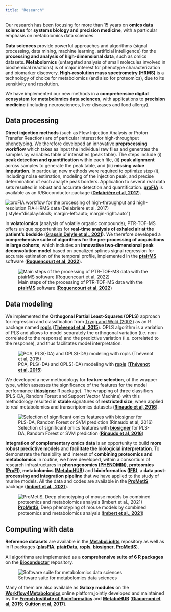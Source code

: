 ```yaml
---
title: "Research"
---
```


Our research has been focusing for more than 15 years on **omics data sciences** for **systems biology and precision medicine**, with a particular emphasis on metabolomics data sciences.

**Data sciences** provide powerful approaches and algorithms (signal processing, data mining, machine learning, artificial intelligence) for the **processing and analysis of high-dimensional data**, such as omics datasets. **Metabolomics** (untargeted analysis of small molecules involved in biochemical reactions) is of major interest for phenotype characterization and biomarker discovery. **High-resolution mass spectrometry (HRMS)** is a technology of choice for metabolomics (and also for proteomics), due to its sensitivity and resolution.

We have implemented our new methods in a **comprehensive digital ecosystem** for **metabolomics data sciences**, with applications to **precision medicine** (including neurosciences, liver diseases and food allergy).

## Data processing

**Direct injection methods** (such as Flow Injection Analysis or Proton Transfer Reaction) are of particular interest for high-throughput phenotyping. We therefore developed an innovative **preprocessing workflow** which takes as input the individual raw files and generates the samples by variables table of intensities (peak table). The steps include (i) **peak detection and quantification** within each file, (ii) **peak alignment** across samples to generate the peak table, and (iii) **missing value imputation**. In particular, new methods were required to optimize step (i), including noise estimation, modeling of the injection peak, and precise determination of each analyte peak borders. Application to several real data sets resulted in robust and accurate detection and quantification. [**proFIA**](http://bioconductor.org/packages/proFIA) is available as an R/Bioconductor package ([**Delabrière et al, 2017**](http://dx.doi.org/10.1093/bioinformatics/btx458)).

![[**proFIA**](http://bioconductor.org/packages/proFIA) workflow for the processing of high-throughput and high-resolution FIA-HRMS data ([**Delabrière et al, 2017**](http://dx.doi.org/10.1093/bioinformatics/btx458))](images/proFIA.png){:style="display:block; margin-left:auto; margin-right:auto"}

In **volatolomics** (analysis of volatile organic compounds), PTR-TOF-MS offers unique opportunities for **real-time analysis of exhaled air at the patient's bedside** ([**Grassin Delyle et al., 2021**](http://dx.doi.org/10.1016/j.ebiom.2020.103154)**)**. We therefore developed a **comprehensive suite of algorithms for the pre-processing of acquisitions in large cohorts**, which includes an **innovative two-dimensional peak deconvolution model** based on penalized splines signal regression for accurate estimation of the temporal profile, implemented in the [**ptairMS**](http://bioconductor.org/packages/ptairMS) software ([**Roquencourt et al, 2022**](https://doi.org/10.1093/bioinformatics/btac031)).

![Main steps of the processing of PTR-TOF-MS data with the [**ptairMS**](http://bioconductor.org/packages/ptairMS) software ([**Roquencourt et al, 2022**](https://doi.org/10.1093/bioinformatics/btac031))](images/ptairMS.png)

## Data modeling

We implemented the **Orthogonal Partial Least-Squares (OPLS)** approach for regression and classification from [Trygg and Wold (2002)](http://dx.doi.org/10.1002/cem.695) as an R package named [**ropls**](http://bioconductor.org/packages/ropls) ([**Thévenot et al, 2015**](https://doi.org/10.1021/acs.jproteome.5b00354)). OPLS algorithm is a variation of PLS and allows to model separately the orthogonal variation (i.e. non-correlated to the response) and the predictive variation (i.e. correlated to the response), and thus facilitates model interpretation.

![PCA, PLS(-DA) and OPLS(-DA) modeling with [**ropls**](http://bioconductor.org/packages/ropls) ([**Thévenot et al, 2015**](http://dx.doi.org/10.1021/acs.jproteome.5b00354))](images/ropls.jpg)

We developed a new methodology for **feature selection**, of the wrapper type, which assesses the significance of the features for the model performance ([**biosigner**](http://bioconductor.org/packages/biosigner) R package). The wrapping of three classifiers (PLS-DA, Random Forest and Support Vector Machine) with this methodology resulted in **stable** signatures of **restricted size**, when applied to real metabolomics and transcriptomics datasets ([**Rinaudo et al, 2016**](https://doi.org/10.3389/fmolb.2016.00026)).

![Selection of significant omics features with [**biosigner**](http://bioconductor.org/packages/biosigner) for PLS-DA, Random Forest or SVM prediction ([**Rinaudo et al, 2016**](https://doi.org/10.3389/fmolb.2016.00026))](images/biosigner.jpg)

**Integration of complementary omics data** is an opportunity to build **more robust predictive models** and **facilitate the biologicial interpretation**. To demonstrate the feasibility and interest of **combining proteomics and metabolomics** in routine, we have developed, within a consortium of research infrastructures in **phenogenomics ([PHENOMIN](http://www.phenomin.fr/en-us/))**, **proteomics ([ProFI](http://www.profiproteomics.fr/))**, **metabolomics ([MetaboHUB](https://www.metabohub.fr/home.html))** and **bioinformatics ([IFB](http://www.france-bioinformatique.fr/en))**, a **data post-processing and integration pipeline** that we have applied to the study of murine models. All the data and codes are available in the [**ProMetIS**](https://github.com/IFB-ElixirFr/ProMetIS) package ([**Imbert et al., 2021**](https://doi.org/10.1038/s41597-021-01095-3)).

![[**ProMetIS**](https://github.com/IFB-ElixirFr/ProMetIS), Deep phenotyping of mouse models by combined proteomics and metabolomics analysis ([**Imbert et al., 2021**](https://doi.org/10.1038/s41597-021-01095-3))](images/ProMetIS.png)

## Computing with data

**Reference datasets** are available in the [**MetaboLights**](https://www.ebi.ac.uk/metabolights/) repository as well as in R packages ([**plasFIA**](https://www.bioconductor.org/packages/plasFIA/), [**ptairData**](https://www.bioconductor.org/packages/ptairData/), [**ropls**](http://bioconductor.org/packages/ropls), [**biosigner**](http://bioconductor.org/packages/biosigner), [**ProMetIS**](https://github.com/IFB-ElixirFr/ProMetIS)).

All algorithms are implemented as a **comprehensive suite of 6 R packages** on the [**Bioconductor**](http://bioconductor.org) repository.

![Software suite for metabolomics data sciences](images/odisce_software.png)

Many of them are also available as **Galaxy modules** on the [**Workflow4Metabolomics**](http://workflow4metabolomics.org) online platform,jointly developed and maintained by the [**French Institute of Bioinformatics**](http://www.france-bioinformatique.fr/en) and [**MetaboHUB**](http://www.metabohub.fr/home.html) ([**Giacomoni et al, 2015**](https://doi.org/10.1093/bioinformatics/btu813); [**Guitton et al, 2017**](https://doi.org/10.1016/j.biocel.2017.07.002)).
